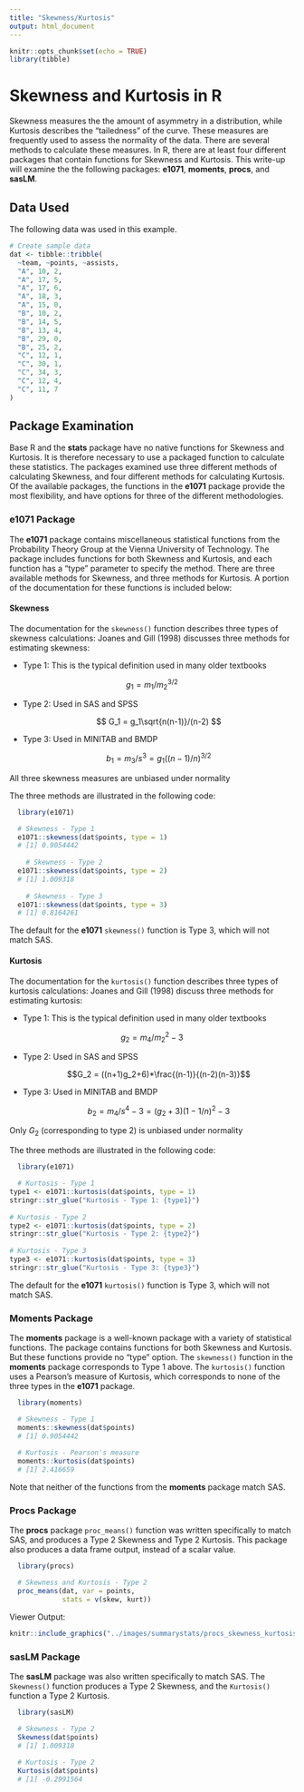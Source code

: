 ```yaml
---
title: "Skewness/Kurtosis"
output: html_document
---
```


```r
knitr::opts_chunk$set(echo = TRUE)
library(tibble)
```

# **Skewness and Kurtosis in R**

Skewness measures the the amount of asymmetry in a distribution, while Kurtosis describes the "tailedness" of the curve.
These measures are frequently used to assess the normality of the data.
There are several methods to calculate these measures.  In R, there are at least four different packages that contain functions
for Skewness and Kurtosis.  This write-up will examine the the following packages: **e1071**, **moments**, **procs**, 
and **sasLM**.

## Data Used

The following data was used in this example.

```r
# Create sample data
dat <- tibble::tribble(
  ~team, ~points, ~assists,
  "A", 10, 2,
  "A", 17, 5,
  "A", 17, 6,
  "A", 18, 3,
  "A", 15, 0,
  "B", 10, 2,
  "B", 14, 5,
  "B", 13, 4,
  "B", 29, 0,
  "B", 25, 2,
  "C", 12, 1,
  "C", 30, 1,
  "C", 34, 3,
  "C", 12, 4,
  "C", 11, 7 
)
```

## Package Examination 

Base R and the **stats** package have no native functions for Skewness and Kurtosis. It is therefore necessary to use a packaged
function to calculate these statistics. The packages examined use three different methods of calculating Skewness, and four different methods
for calculating Kurtosis.  Of the available packages, the functions in the **e1071** package provide the most 
flexibility, and have options for three of the different methodologies.

### e1071 Package {#e1071}

The **e1071** package contains miscellaneous statistical functions from the Probability Theory Group at the Vienna University of Technology.
The package includes functions for both Skewness and Kurtosis, and each function has a "type" parameter to specify the method.  There are 
three available methods for Skewness, and three methods for Kurtosis. A portion of the documentation for these functions is included below:

#### Skewness 

The documentation for the `skewness()` function describes three types of skewness calculations:
Joanes and Gill (1998) discusses three methods for estimating skewness:

-   Type 1: This is the typical definition used in many older textbooks

$$g_1 = m_1/m_2^{3/2}$$

-   Type 2: Used in SAS and SPSS

    $$
    G_1 = g_1\sqrt{n(n-1)}/(n-2)
    $$

-   Type 3: Used in MINITAB and BMDP

    $$
    b_1 = m_3/s^3 = g_1((n-1)/n)^{3/2}
    $$

All three skewness measures are unbiased under normality

The three methods are illustrated in the following code:

```r

  library(e1071)

  # Skewness - Type 1
  e1071::skewness(dat$points, type = 1)
  # [1] 0.9054442
  
    # Skewness - Type 2
  e1071::skewness(dat$points, type = 2)
  # [1] 1.009318
  
    # Skewness - Type 3
  e1071::skewness(dat$points, type = 3)
  # [1] 0.8164261
```
The default for the **e1071** `skewness()` function is Type 3, which will not match SAS.

#### Kurtosis

The documentation for the `kurtosis()` function describes three types of kurtosis calculations:
Joanes and Gill (1998) discuss three methods for estimating kurtosis:

-   Type 1: This is the typical definition used in many older textbooks

$$g_2 = m_4/m_2^{2}-3$$

-   Type 2: Used in SAS and SPSS

    $$G_2 = ((n+1)g_2+6)*\frac{(n-1)}{(n-2)(n-3)}$$

-   Type 3: Used in MINITAB and BMDP

    $$b_2 = m_4/s^4-3 = (g_2 + 3)(1-1/n)^2-3$$

Only $G_2$ (corresponding to type 2) is unbiased under normality

The three methods are illustrated in the following code:

```r

  library(e1071)

  # Kurtosis - Type 1
type1 <- e1071::kurtosis(dat$points, type = 1)
stringr::str_glue("Kurtosis - Type 1: {type1}")
  
# Kurtosis - Type 2
type2 <- e1071::kurtosis(dat$points, type = 2)
stringr::str_glue("Kurtosis - Type 2: {type2}")
  
# Kurtosis - Type 3
type3 <- e1071::kurtosis(dat$points, type = 3)
stringr::str_glue("Kurtosis - Type 3: {type3}")
```
The default for the **e1071** `kurtosis()` function is Type 3, which will not match SAS.

### Moments Package {#moments}

The **moments** package is a well-known package with a variety of statistical functions.  The package contains functions for
both Skewness and Kurtosis.  But these functions provide no "type" option.  The `skewness()` function in the **moments** package
corresponds to Type 1 above.  The `kurtosis()` function uses a Pearson's measure of Kurtosis, which corresponds to none of the
three types in the **e1071** package.


```r

  library(moments)

  # Skewness - Type 1
  moments::skewness(dat$points)
  # [1] 0.9054442
  
  # Kurtosis - Pearson's measure
  moments::kurtosis(dat$points)
  # [1] 2.416659

```
Note that neither of the functions from the **moments** package match SAS.

### Procs Package {#procs}

The **procs** package `proc_means()` function was written specifically to match SAS, and produces a Type 2 Skewness and Type 2 Kurtosis.
This package also produces a data frame output, instead of a scalar value.

```r

  library(procs)

  # Skewness and Kurtosis - Type 2 
  proc_means(dat, var = points,
             stats = v(skew, kurt))

```


Viewer Output:

```r
knitr::include_graphics("../images/summarystats/procs_skewness_kurtosis.png")
```

### sasLM Package {#sasLM}

The **sasLM** package was also written specifically to match SAS.  The `Skewness()` function produces a Type 2 Skewness,
and the `Kurtosis()` function a Type 2 Kurtosis.

```r

  library(sasLM)

  # Skewness - Type 2
  Skewness(dat$points)
  # [1] 1.009318
  
  # Kurtosis - Type 2
  Kurtosis(dat$points)
  # [1] -0.2991564

```


